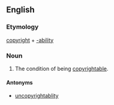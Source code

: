 ==English==

===Etymology===
[[copyright]] + [[-ability]]

===Noun===
{{wikipedia}}
{{en-noun|-}}

# The condition of being [[copyrightable]].

====Antonyms====
*[[uncopyrightablity]]